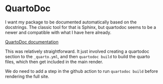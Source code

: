 # QuartoDoc

I want my package to be documented automatically based on the docstrings. The classic tool for that is Sphinx, but quartodoc seems to be a newer and compatible with what I have here already.

[QuartoDoc documentation](https://machow.github.io/quartodoc/get-started/overview.html)

This was relatively straightforward. It just involved creating a quartodoc section to the `_quarto.yml`, and then `quartodoc build` to build the quarto files, which then get included in the main render.

We do need to add a step in the github action to run `quartodoc build` before rendering the full site.